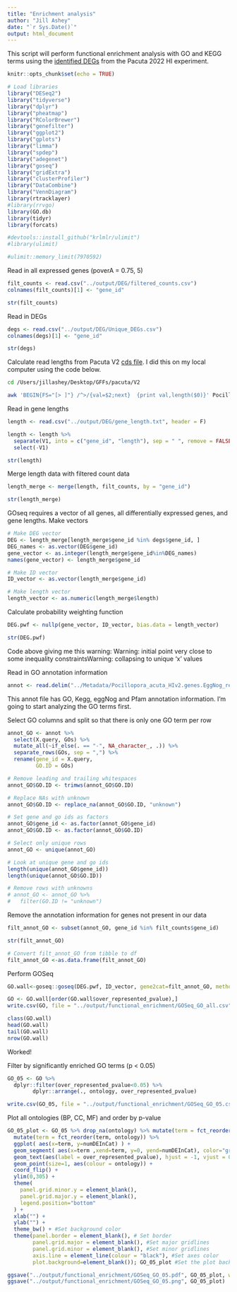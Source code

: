 ```yaml
---
title: "Enrichment analysis"
author: "Jill Ashey"
date: "`r Sys.Date()`"
output: html_document
---
```


This script will perform functional enrichment analysis with GO and KEGG terms using the [identified DEGs](https://github.com/fscucchia/Hawaii2022_pH_Temp_Mcap_Pacu/blob/main/scripts/DESeq2.Rmd) from the Pacuta 2022 HI experiment. 

```r
knitr::opts_chunk$set(echo = TRUE)

# Load libraries
library("DESeq2")
library("tidyverse")
library("dplyr")
library("pheatmap")
library("RColorBrewer")
library("genefilter")
library("ggplot2")
library("gplots")
library("limma")
library("spdep") 
library("adegenet") 
library("goseq")
library("gridExtra")
library("clusterProfiler")
library("DataCombine")
library("VennDiagram")
library(rtracklayer)
#library(rrvgo)
library(GO.db)
library(tidyr)
library(forcats)

#devtools::install_github("krlmlr/ulimit")
#library(ulimit)

#ulimit::memory_limit(7970592)
```

Read in all expressed genes (poverA = 0.75, 5)
```r
filt_counts <- read.csv("../output/DEG/filtered_counts.csv")
colnames(filt_counts)[1] <- "gene_id"

str(filt_counts)
```

Read in DEGs
```r
degs <- read.csv("../output/DEG/Unique_DEGs.csv")
colnames(degs)[1] <- "gene_id"

str(degs)
```

Calculate read lengths from Pacuta V2 [cds file](http://cyanophora.rutgers.edu/Pocillopora_acuta/). I did this on my local computer using the code below. 
```bash
cd /Users/jillashey/Desktop/GFFs/pacuta/V2

awk 'BEGIN{FS="[> ]"} /^>/{val=$2;next}  {print val,length($0)}' Pocillopora_acuta_HIv2.genes.cds.fna > gene_length.txt
```

Read in gene lengths 
```r
length <- read.csv("../output/DEG/gene_length.txt", header = F)

length <- length %>%
  separate(V1, into = c("gene_id", "length"), sep = " ", remove = FALSE) %>%
  select(-V1)

str(length)
```

Merge length data with filtered count data
```r
length_merge <- merge(length, filt_counts, by = "gene_id")

str(length_merge)
```

GOseq requires a vector of all genes, all differentially expressed genes, and gene lengths. Make vectors 
```r
# Make DEG vector
DEG <- length_merge[length_merge$gene_id %in% degs$gene_id, ]
DEG_names <- as.vector(DEG$gene_id)
gene_vector <- as.integer(length_merge$gene_id%in%DEG_names)
names(gene_vector) <- length_merge$gene_id

# Make ID vector
ID_vector <- as.vector(length_merge$gene_id)

# Make length vector
length_vector <- as.numeric(length_merge$length)
```

Calculate probability weighting function 
```r
DEG.pwf <- nullp(gene_vector, ID_vector, bias.data = length_vector)

str(DEG.pwf)
```

Code above giving me this warning: Warning: initial point very close to some inequality constraintsWarning: collapsing to unique 'x' values

Read in GO annotation information
```r
annot <- read.delim("../Metadata/Pocillopora_acuta_HIv2.genes.EggNog_results.txt", header = T)
```

This annot file has GO, Kegg, eggNog and Pfam annotation information. I'm going to start analyzing the GO terms first.

Select GO columns and split so that there is only one GO term per row
```r
annot_GO <- annot %>%
  select(X.query, GOs) %>%
  mutate_all(~if_else(. == "-", NA_character_, .)) %>%
  separate_rows(GOs, sep = ",") %>%
  rename(gene_id = X.query,
         GO.ID = GOs)

# Remove leading and trailing whitespaces
annot_GO$GO.ID <- trimws(annot_GO$GO.ID)

# Replace NAs with unknown
annot_GO$GO.ID <- replace_na(annot_GO$GO.ID, "unknown")

# Set gene and go ids as factors 
annot_GO$gene_id <- as.factor(annot_GO$gene_id)
annot_GO$GO.ID <- as.factor(annot_GO$GO.ID)

# Select only unique rows
annot_GO <- unique(annot_GO)

# Look at unique gene and go ids 
length(unique(annot_GO$gene_id))
length(unique(annot_GO$GO.ID))

# Remove rows with unknowns
# annot_GO <- annot_GO %>%
#   filter(GO.ID != "unknown")
```

Remove the annotation information for genes not present in our data 
```r
filt_annot_GO <- subset(annot_GO, gene_id %in% filt_counts$gene_id)

str(filt_annot_GO)

# Convert filt_annot_GO from tibble to df 
filt_annot_GO <-as.data.frame(filt_annot_GO)
```


Perform GOSeq
```r
GO.wall<-goseq::goseq(DEG.pwf, ID_vector, gene2cat=filt_annot_GO, method="Wallenius", use_genes_without_cat=T)

GO <- GO.wall[order(GO.wall$over_represented_pvalue),]
write.csv(GO, file = "../output/functional_enrichment/GOSeq_GO_all.csv")

class(GO.wall)
head(GO.wall)
tail(GO.wall)
nrow(GO.wall)
```

Worked! 

Filter by significantly enriched GO terms (p < 0.05)
```r
GO_05 <- GO %>%
  dplyr::filter(over_represented_pvalue<0.05) %>%
        dplyr::arrange(., ontology, over_represented_pvalue)

write.csv(GO_05, file = "../output/functional_enrichment/GOSeq_GO_05.csv")
```

Plot all ontologies (BP, CC, MF) and order by p-value 
```r
GO_05_plot <- GO_05 %>% drop_na(ontology) %>% mutate(term = fct_reorder(term, numDEInCat)) %>%
  mutate(term = fct_reorder(term, ontology)) %>%
  ggplot( aes(x=term, y=numDEInCat) ) +
  geom_segment( aes(x=term ,xend=term, y=0, yend=numDEInCat), color="grey") +
  geom_text(aes(label = over_represented_pvalue), hjust = -1, vjust = 0, size = 2) +
  geom_point(size=1, aes(colour = ontology)) +
  coord_flip() +
  ylim(0,305) +
  theme(
    panel.grid.minor.y = element_blank(),
    panel.grid.major.y = element_blank(),
    legend.position="bottom"
  ) +
  xlab("") +
  ylab("") +
  theme_bw() + #Set background color 
  theme(panel.border = element_blank(), # Set border
        panel.grid.major = element_blank(), #Set major gridlines
        panel.grid.minor = element_blank(), #Set minor gridlines
        axis.line = element_line(colour = "black"), #Set axes color
        plot.background=element_blank()); GO_05_plot #Set the plot background #set title attributes

ggsave("../output/functional_enrichment/GOSeq_GO_05.pdf", GO_05_plot, width = 20, height = 10)
ggsave("../output/functional_enrichment/GOSeq_GO_05.png", GO_05_plot)
```









